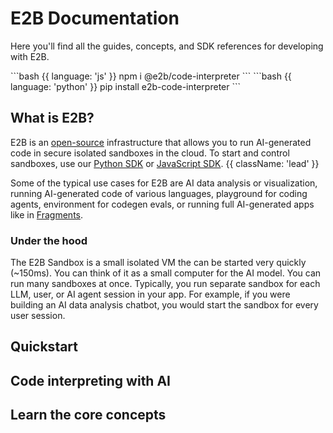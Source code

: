

<HeroPattern />

# E2B Documentation
Here you'll find all the guides, concepts, and SDK references for developing with E2B.

<CodeGroup isTerminalCommand>
```bash {{ language: 'js' }}
npm i @e2b/code-interpreter
```
```bash {{ language: 'python' }}
pip install e2b-code-interpreter
```
</CodeGroup>

## What is E2B?
E2B is an [open-source](https://github.com/e2b-dev) infrastructure that allows you to run AI-generated code in secure isolated sandboxes in the cloud.
To start and control sandboxes, use our [Python SDK](https://pypi.org/project/e2b/) or [JavaScript SDK](https://www.npmjs.com/package/e2b). {{ className: 'lead' }}

Some of the typical use cases for E2B are AI data analysis or visualization, running AI-generated code of various languages, playground for coding agents, environment for codegen evals, or running full AI-generated apps like in [Fragments](https://github.com/e2b-dev/fragments).

### Under the hood
The E2B Sandbox is a small isolated VM the can be started very quickly (~150ms). You can think of it as a small computer for the AI model. You can run many sandboxes at once. Typically, you run separate sandbox for each LLM, user, or AI agent session in your app.
For example, if you were building an AI data analysis chatbot, you would start the sandbox for every user session.

## Quickstart
<Quickstart/>

## Code interpreting with AI
<CodeInterpreting/>

## Learn the core concepts
<Concepts/>

